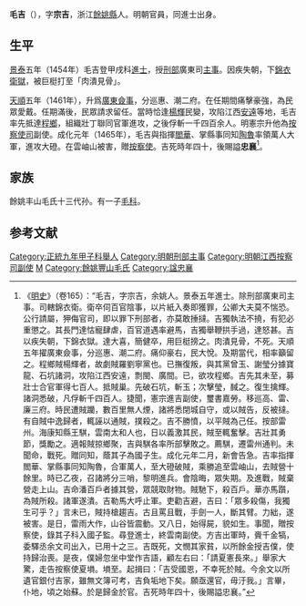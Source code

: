 {{明清人物信息框
| 姓名 = 毛吉
| 原名 =
| 圖片名稱 = 
| 圖片大小 = 220px
| 圖片說明 = 
| 最高職務 = 廣東按察司副使
| 國家 = 大明
| 爵位 =
| 籍貫 = [[浙江|浙江]][[紹興府|紹興府]][[餘姚縣|餘姚縣]]
| 族裔 = 漢族
| 旗籍 = 
| 字號 = 字宗吉
| 室名 = 
| 諡號 = 忠襄
| 出生日期 = 宣德元年（1426年）
| 出生地點 = 
| 逝世日期 = 成化元年（1465年）
| 逝世地點 = 
| 墓葬 =
| 配偶 =
| 親屬 = （子） [[毛科_(成化進士)|毛科]]
| 出身 = 
*景泰五年甲戌科同進士出身
| 經歷 = 
| 著作 =
}}

'''毛吉'''（{{bd|1426年||1465年||Mao毛}}），字'''宗吉'''，浙江[[餘姚縣|餘姚縣]]人。明朝官員，同進士出身。

==生平==
[[景泰|景泰]]五年（1454年）毛吉登甲戌科[[進士|進士]]，授[[刑部|刑部]]廣東司[[主事|主事]]。因疾失朝，下[[錦衣衛獄|錦衣衛獄]]，被巨梃打至「肉潰見骨」。

[[天顺_(明朝)|天順]]五年（1461年），升爲[[廣東|廣東]][[僉事|僉事]]，分巡惠、潮二府。在任期間痛擊豪強，為民眾愛戴。任期滿後，民眾請求留任。當時恰逢[[楊輝|楊輝]]民變，攻陷江西[[安遠|安遠]]等地，毛吉率先抵達[[程鄉|程鄉]]，組織壯丁聯同官軍進攻，之後俘斬一千四百余人。明憲宗升他為[[按察使司|按察使司]]副使。成化元年（1465年），毛吉與指揮[[閻華|閻華]]、掌縣事同知[[陶魯|陶魯]]率領萬人大軍，進攻大磴。在雲岫山被害，贈[[按察使|按察使]]。吉死時年四十，後賜謚'''忠襄'''<ref>《[[明史|明史]]》（卷165）：“毛吉，字宗吉，余姚人。景泰五年進士。除刑部廣東司主事。司轄錦衣衛。衛卒伺百官陰事，以片紙入奏即獲罪，公卿大夫莫不惴恐。公行請屬，狎侮官司，即以罪下刑部者，亦莫敢捶撻。吉獨執法不撓，有犯必重懲之。其長門達怙寵肆虐，百官道遇率避馬，吉獨舉鞭拱手過，達怒甚。吉以疾失朝，下錦衣獄。達大喜，簡健卒，用巨梃搒之。肉潰見骨，不死。天順五年擢廣東僉事，分巡惠、潮二府。痛仰豪右，民大悅。及期當代，相率籲留之。程鄉賊楊輝者，故劇賊羅劉寧黨也。已撫復叛，與其黨曾玉、謝瑩分據寶龍、石坑諸洞，攻陷江西安遠，剽閩、廣間。已，欲攻程鄉。吉先其未至，募壯士合官軍得七百人。抵賊巢。先破石坑，斬玉；次擊瑩，馘之。復生擒輝。諸洞悉破，凡俘斬千四百人。捷聞，憲宗進吉副使，璽書嘉勞。移巡高、雷、廉三府。時民遭賊躪，數百里無人煙，諸將悉閉城自守，或以賊告，反被撻。有自賊中逸歸者，輒誣以通賊，撲殺之。吉不勝憤，以平賊為己任。按部雷州。海康知縣王騏，雲南太和人也，日以義激其民，賊至輒奮擊。吉壯其勇節，獎勵之。適報賊掠鄉聚，吉與騏各率所部擊敗之。薦騏，遷雷州通判。未聞命，戰死。贈同知，蔭其子為國子生。成化元年二月，新會告急。吉率指揮閻華、掌縣事同知陶魯，合軍萬人，至大磴破賊，乘勝追至雲岫山，去賊營十餘里。時已乙夜，召諸將分三哨，黎明進兵。會陰晦，眾失期。及進戰，賊棄營走上山。吉命潘百戶者據其營，眾競取財物。賊馳下，殺百戶。華亦馬躓，為賊所殺。諸軍遂潰。吉勒馬大呼止軍。吏勸吉避，吉曰：「眾多殺傷，我獨生可乎？」言未已，賊持槍趨吉。古且罵且戰，手劍一人，斷其臂。力絀，遂被害。是日，雷雨大作，山谷皆震動。又八日，始得屍，貌如生。事聞，贈按察使，錄其子科入國子監。尋登進士，終雲南副使。方吉出軍時，賫千金犒，委驛丞余文司出入，已用十之三。吉既死，文憫其家貧，以所餘金授吉僕，使持歸治喪。是夜，僕婦忽坐中堂作吉語，顧左右曰：「請夏憲長來。」舉家大驚，走告按察使夏塤。塤至。起揖曰：「吉受國恩，不幸死於賊。今余文以所遺官銀付吉家，雖無文簿可考，吉負垢地下矣。願亟還官，毋汙我。」言畢，仆地，頃之始蘇。於是歸金於官。吉死時年四十，後賜謚忠襄。”</ref>。

==家族==
餘姚丰山毛氏十三代孙。有一子[[毛科_(成化進士)|毛科]]。

==参考文献==
{{wikisource|明史/卷165}}
{{Reflist}}

{{景泰五年甲戌科殿試金榜}}
{{DEFAULTSORT:Mao毛}}
[[Category:正統九年甲子科舉人|Category:正統九年甲子科舉人]]
[[Category:明朝刑部主事|Category:明朝刑部主事]]
[[Category:明朝江西按察司副使|Category:明朝江西按察司副使]]
[[Category:余姚人|M]]
[[Category:餘姚豐山毛氏|Category:餘姚豐山毛氏]]
[[Category:諡忠襄|Category:諡忠襄]]